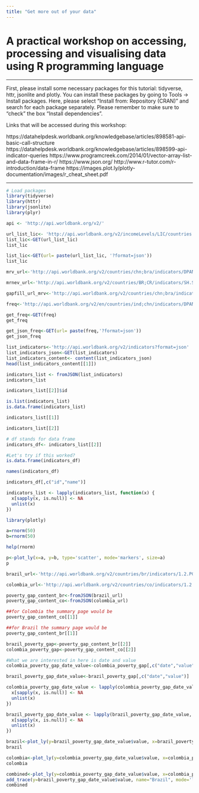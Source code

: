 ```yaml
---
title: "Get more out of your data"
---
```

# A practical workshop on accessing, processing and visualising data using R programming language

---

First, please install some necessary packages for this tutorial:
tidyverse, httr, jsonlite and plotly. You can install these packages by going to Tools -> Install packages. Here, please select "Install from: Repository (CRAN)" and search for each package separately. Please remember to make sure to "check" the box "Install dependencies".

Links that will be accessed during this workshop:

https://datahelpdesk.worldbank.org/knowledgebase/articles/898581-api-basic-call-structure
https://datahelpdesk.worldbank.org/knowledgebase/articles/898599-api-indicator-queries
https://www.programcreek.com/2014/01/vector-array-list-and-data-frame-in-r/
https://www.json.org/
http://www.r-tutor.com/r-introduction/data-frame
https://images.plot.ly/plotly-documentation/images/r_cheat_sheet.pdf

---
```r
# Load packages
library(tidyverse)
library(httr)
library(jsonlite)
library(plyr)

```

```r
api <- 'http://api.worldbank.org/v2/' 
```

```r
url_list_lic<- 'http://api.worldbank.org/v2/incomeLevels/LIC/countries'
list_lic<-GET(url_list_lic)
list_lic
```

```r
list_lic<-GET(url= paste(url_list_lic, '?format=json'))
list_lic
```

```r
mrv_url<-'http://api.worldbank.org/v2/countries/chn;bra/indicators/DPANUSIFS?MRV=5'
```

```r
mrnev_url<-'http://api.worldbank.org/v2/countries/BR;CR/indicators/SH.STA.MMRT.NE?MRNEV=1'
```

```r
gapfill_url_mrv<-'http://api.worldbank.org/v2/countries/chn;bra/indicators/DPANUSIFS?MRV=5&Gapfill=Y'
```

```r
freq<-'http://api.worldbank.org/v2/en/countries/ind;chn/indicators/DPANUSSPF?date=2000:2006&MRV=5&frequency=Q'

```

```r
get_freq<-GET(freq)
get_freq
```

```r
get_json_freq<-GET(url= paste(freq,'?format=json'))
get_json_freq
```

```r
list_indicators<-'http://api.worldbank.org/v2/indicators?format=json'
list_indicators_json<-GET(list_indicators)
list_indicators_content<- content(list_indicators_json)
head(list_indicators_content[[1]])
```

```r
indicators_list <- fromJSON(list_indicators)
indicators_list
```

```r
indicators_list[[2]]$id
```

```r
is.list(indicators_list)
is.data.frame(indicators_list)
```

```r
indicators_list[[1]]
```

```r
indicators_list[[2]]
```

```r
# df stands for data frame
indicators_df<- indicators_list[[2]]
```

```r
#Let's try if this worked?
is.data.frame(indicators_df)
```

```r
names(indicators_df)
```

```r
indicators_df[,c("id","name")]
```

```r
indicators_list <- lapply(indicators_list, function(x) {
  x[sapply(x, is.null)] <- NA
  unlist(x)
})
```


```r
library(plotly)
```

```r
a=rnorm(50)
b=rnorm(50)
```

```r
help(rnorm)
```


```r
p<-plot_ly(x=a, y=b, type='scatter', mode='markers', size=a)
p
```

```r

brazil_url<-'http://api.worldbank.org/v2/countries/br/indicators/1.2.PGap.Poor4uds?format=json'

colombia_url<-'http://api.worldbank.org/v2/countries/co/indicators/1.2.PGap.Poor4uds?format=json'

poverty_gap_content_br<-fromJSON(brazil_url)
poverty_gap_content_co<-fromJSON(colombia_url)

##for Colombia the summary page would be
poverty_gap_content_co[[1]]

```

```r
##for Brazil the summary page would be
poverty_gap_content_br[[1]]
```
```r
brazil_poverty_gap<-poverty_gap_content_br[[2]]
colombia_poverty_gap<-poverty_gap_content_co[[2]]

#What we are interested in here is date and value
colombia_poverty_gap_date_value<-colombia_poverty_gap[,c("date","value")]

brazil_poverty_gap_date_value<-brazil_poverty_gap[,c("date","value")]

```
 
```r
colombia_poverty_gap_date_value <- lapply(colombia_poverty_gap_date_value, function(x) {
  x[sapply(x, is.null)] <- NA
  unlist(x)
})

brazil_poverty_gap_date_value <- lapply(brazil_poverty_gap_date_value, function(x) {
  x[sapply(x, is.null)] <- NA
  unlist(x)
})

```

```r
brazil<-plot_ly(y=brazil_poverty_gap_date_value$value, x=brazil_poverty_gap_date_value$date, type='scatter', mode='lines')
brazil
```

```r
colombia<-plot_ly(y=colombia_poverty_gap_date_value$value, x=colombia_poverty_gap_date_value$date, type='scatter', mode='lines')
colombia
```

```r
combined<-plot_ly(y=colombia_poverty_gap_date_value$value, x=colombia_poverty_gap_date_value$date, name='Colombia', type='scatter', mode='lines') %>%
add_trace(y=brazil_poverty_gap_date_value$value, name="Brazil", mode='lines')
combined
```
